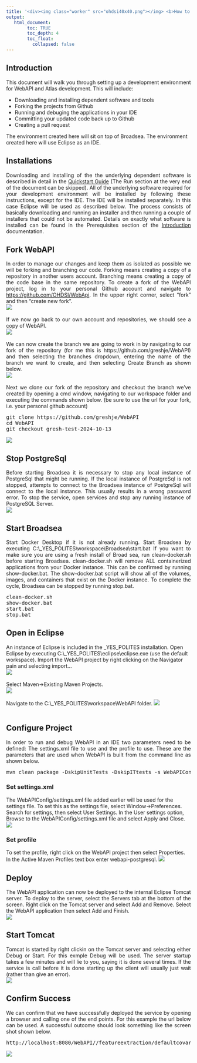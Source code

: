 ---
title: '<div><img class="worker" src="ohdsi40x40.png"></img> <b>How to Set up Your WebAPI/Atlas Development Environment</b> </div>'
output:
   html_document:
        toc: TRUE
        toc_depth: 4
        toc_float:
          collapsed: false
---


<!--
*
* Javascript
*
-->

<script>
  // Function to open the full-size image in a full-screen window
  function openFullSizeImage(imageElement) {
    // Get the screen width and height
    const screenWidth = screen.width;
    const screenHeight = screen.height;

    // Open the image in a new window with full screen size
    window.open(imageElement.src, '_blank', `width=${screenWidth},height=${screenHeight},top=0,left=0`);
  }

  // Assign the onclick and title to all images, except those with the class "worker"
  window.onload = function() {
    // Get all img elements
    const images = document.querySelectorAll('img');

    // Loop through each image and set the onclick and title, but skip those with class "worker"
    images.forEach(function(img) {
      if (!img.classList.contains('worker')) {
        img.onclick = function() {
          openFullSizeImage(this);
        };
        img.title = 'Click to see full size.';
      }
    });
  };
</script>

<!--
*
* Introduction
*
-->

<h2>Introduction</h2>
<p style="text-align: justify;">
  This document will walk you through setting up a development environment for WebAPI and Atlas development. 
  This will include:
  <ul>
    <li>Downloading and installing dependent software and tools</li>
    <li>Forking the projects from Github</li>
    <li>Running and debuging the applications in your IDE</li>
    <li>Committing your updated code back up to Github</li>
    <li>Creating a pull request</li>
  </ul>
  The environment created here will sit on top of Broadsea. 
  The environment created here will use Eclipse as an IDE. 
</p>

<!--
*
* Installations
*
-->

<h2>Installations</h2>
<p style="text-align: justify;">
  Downloading and installing of the the underlying dependent software is described in detail in the 
  <a href="./quick-start.html">Quickstart Guide</a> (The Run section at the very end of the document can be skipped). 
  All of the underlying software required for your development environment will be installed by following these instructions,
  except for the IDE. The IDE will be installed separately.
  In this case Eclipse will be used as described below.
  The process consists of basically downloading and running an installer 
  and then running a couple of installers that could not be automated. 
  Details on exactly what software is installed can be found in the Prerequisites section of the
  <a href="./introduction.html">Introduction</a> documentation. 
</p>

<!--
*
* Fork
*
-->

<h2>Fork WebAPI</h2>
<p style="text-align: justify;">
  In order to manage our changes and keep them as isolated as possible we will be forking and branching our code.
  Forking means creating a copy of a repository in another users account.
  Branching means creating a copy of the code base in the same repository.
  To create a fork of the WebAPI project, log in to your personal Github account and navigate to 
  <a href="https://github.com/OHDSI/WebApi">https://github.com/OHDSI/WebApi</a>.
  In the upper right corner, select "fork" and then "create new fork". 
  <br/>
  <img src="./img/dev-env/fork.png" />
  <br/>
  <br/>
  If we now go back to our own account and repositories, we should see a copy of WebAPI. 
  <br/>
  <img src="./img/dev-env/forked.png" />
  <br/>
  <br/>
  We can now create the branch we are going to work in by navigating to our fork of the repository 
  (for me this is https://github.com/greshje/WebAPI)
  and then selecting the branches dropdown, entering the name of the branch we want to create,
  and then selecting Create Branch as shown below.
  <br/>
  <img src="./img/dev-env/create-branch.png" />
  <br/>
  <br/>
  Next we clone our fork of the repository and checkout the branch we've created
  by opening a cmd window, navigating to our workspace folder and executing the commands shown below.
  (be sure to use the url for your fork, i.e. your personal github account)
<pre class="pre-scrollable">
git clone https://github.com/greshje/WebAPI
cd WebAPI
git checkout gresh-test-2024-10-13
</pre>
<img src="./img/dev-env/clone.png" />

</p>

<!--
*
* Stop Postgres
*
-->

<h2>Stop PostgreSql</h2>
<p style="text-align: justify;">
  Before starting Broadsea it is necessary to stop any local instance of PostgreSql that might be running.
  If the local instance of PostgreSql is not stopped,
  attempts to connect to the Broadsea instance of PostgreSql will connect to the local instance.
  This usually results in a wrong password error.
  To stop the service, open services and stop any running instance of PostgreSQL Server.
  <br/>
  <img src="./img/dev-env/stop-postgres.png" />
</p>

<!--
*
* Start Broadsea
*
-->

<h2>Start Broadsea</h2>
<p style="text-align: justify;">
  Start Docker Desktop if it is not already running.
  Start Broadsea by executing C:\\_YES_POLITES\\workspace\\Broadsea\\start.bat
  If you want to make sure you are using a fresh install of Broad sea, run clean-docker.sh before starting Broadsea.
  clean-docker.sh will remove ALL containerized applications from your Docker instance.
  This can be confirmed by running show-docker.bat.
  The show-docker.bat script will show all of the volumes, images, and containers that exist on the Docker instance.
  To complete the cycle, Broadsea can be stopped by running stop.bat. 
<pre class="pre-scrollable">
clean-docker.sh
show-docker.bat
start.bat
stop.bat
</pre>
</p>

<!--
*
* Open in Eclipse
*
-->

<h2>Open in Eclipse</h2>
<p style="text-align: justify;">
  An instance of Eclipse is included in the _YES_POLITES installation.
  Open Eclipse by executing C:\\_YES_POLITES\\eclipse\\eclipse.exe (use the default workspace).
  Import the WebAPI project by right clicking on the Navigator pain and selecting import...
  <br/>
  <img src="./img/dev-env/import.png" />
  <br/>
  <br/>
  Select Maven->Existing Maven Projects.
  <br/>
  <img src="./img/dev-env/select-existing.png" />
  <br/>
  <br/>
  Navigate to the C:\\_YES_POLITES\\workspace\\WebAPI folder.
  <img src="./img/dev-env/select-webapi.png" />
  <br/>
  <br/>

<!--
*
* Configure Project
*
-->

<h2>Configure Project</h2>
<p style="text-align: justify;">
  In order to run and debug WebAPI in an IDE two parameters need to be defined:
  The settings.xml file to use and the profile to use.
  These are the parameters that are used when WebAPI is built from the command line as shown below.
<pre class="pre-scrollable">
mvn clean package -DskipUnitTests -DskipITtests -s WebAPIConfig/settings.xml -P webapi-postgresql
</pre>
  <h3>Set settings.xml</h3>
  The WebAPIConfig/settings.xml file added earlier will be used for the settings file.
  To set this as the settings file, select Window->Preferences.
  Search for settings, then select User Settings.
  In the User settings option, Browse to the WebAPIConfig/settings.xml file and select Apply and Close.
  <br/>
  <img src="./img/dev-env/settings.png" />
  <h3>Set profile</h3>
  To set the profile, right click on the WebAPI project then select Properties.
  In the Active Maven Profiles text box enter webapi-postgresql.
  <img src="./img/dev-env/profile.png" />
</p>

<!--
*
* Deploy
*
-->

<h2>Deploy</h2>
<p style="text-align: justify;">
  The WebAPI application can now be deployed to the internal Eclipse Tomcat server.
  To deploy to the server, select the Servers tab at the bottom of the screen.
  Right click on the Tomcat server and select Add and Remove.
  Select the WebAPI application then select Add and Finish.
  <br/>
  <img src="./img/dev-env/add-to-server.png" />
</p>

<!--
*
* Start Tomcat
*
-->

<h2>Start Tomcat</h2>
<p style="text-align: justify;">
  Tomcat is started by right clickin on the Tomcat server and selecting either Debug or Start.
  For this exmple Debug will be used.
  The server startup takes a few minutes and will lie to you, saying it is done several times.
  If the service is call before it is done starting up the client will usually just wait (rather than give an error).
  <br/>
  <img src="./img/dev-env/start-server.png" />
</p>
  
<!--
*
* Confirm Success
*
-->

<h2>Confirm Success</h2>
<p style="text-align: justify;">
  We can confirm that we have successfully deployed the service by opening a browser and calling one of the end points.
  For this example the url below can be used.
  A successful outcome should look something like the screen shot shown below.
<pre class="pre-scrollable">
http://localhost:8080/WebAPI//featureextraction/defaultcovariatesettings/
</pre>
  <img src="./img/dev-env/success.png" />
</p>




